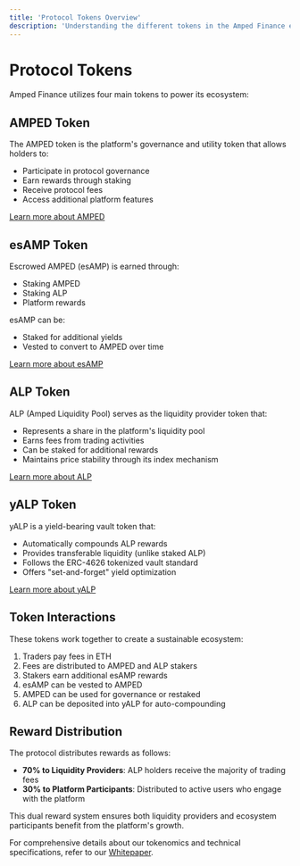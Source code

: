 ```yaml
---
title: 'Protocol Tokens Overview'
description: 'Understanding the different tokens in the Amped Finance ecosystem'
---
```


# Protocol Tokens

Amped Finance utilizes four main tokens to power its ecosystem:

## AMPED Token

The AMPED token is the platform's governance and utility token that allows holders to:
- Participate in protocol governance
- Earn rewards through staking
- Receive protocol fees
- Access additional platform features

[Learn more about AMPED](/protocol-tokens/amped/overview)

## esAMP Token

Escrowed AMPED (esAMP) is earned through:
- Staking AMPED
- Staking ALP
- Platform rewards

esAMP can be:
- Staked for additional yields
- Vested to convert to AMPED over time

[Learn more about esAMP](/protocol-tokens/esamp)

## ALP Token

ALP (Amped Liquidity Pool) serves as the liquidity provider token that:
- Represents a share in the platform's liquidity pool
- Earns fees from trading activities
- Can be staked for additional rewards
- Maintains price stability through its index mechanism

[Learn more about ALP](/protocol-tokens/alp)

## yALP Token

yALP is a yield-bearing vault token that:
- Automatically compounds ALP rewards
- Provides transferable liquidity (unlike staked ALP)
- Follows the ERC-4626 tokenized vault standard
- Offers "set-and-forget" yield optimization

[Learn more about yALP](/protocol-tokens/yalp)

## Token Interactions

These tokens work together to create a sustainable ecosystem:
1. Traders pay fees in ETH
2. Fees are distributed to AMPED and ALP stakers
3. Stakers earn additional esAMP rewards
4. esAMP can be vested to AMPED
5. AMPED can be used for governance or restaked
6. ALP can be deposited into yALP for auto-compounding

## Reward Distribution

The protocol distributes rewards as follows:
- **70% to Liquidity Providers**: ALP holders receive the majority of trading fees
- **30% to Platform Participants**: Distributed to active users who engage with the platform

This dual reward system ensures both liquidity providers and ecosystem participants benefit from the platform's growth.

For comprehensive details about our tokenomics and technical specifications, refer to our [Whitepaper](https://amped.finance/#/whitepaper). 